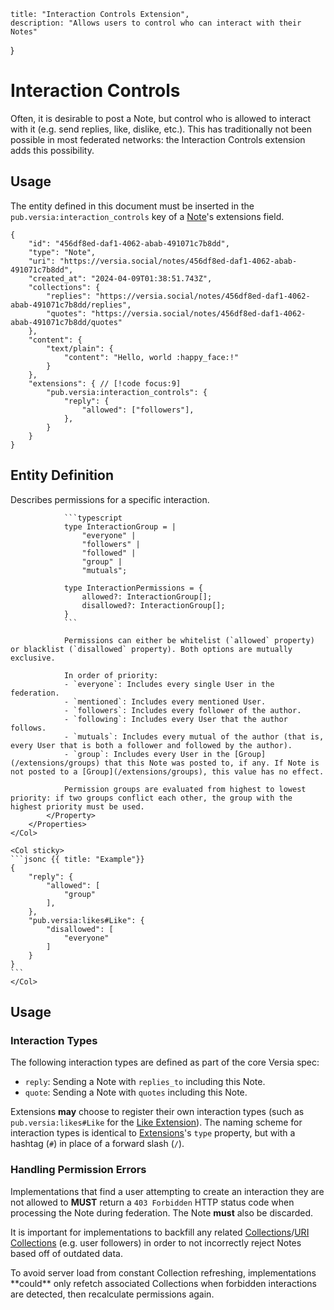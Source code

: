     title: "Interaction Controls Extension",
    description: "Allows users to control who can interact with their Notes"
}

# Interaction Controls

Often, it is desirable to post a Note, but control who is allowed to interact with it (e.g. send replies, like, dislike, etc.). This has traditionally not been possible in most federated networks: the Interaction Controls extension adds this possibility.

## Usage

The entity defined in this document must be inserted in the `pub.versia:interaction_controls` key of a [Note](/entities/note)'s extensions field.

```jsonc {{ title: "Example Usage" }}
{
    "id": "456df8ed-daf1-4062-abab-491071c7b8dd",
    "type": "Note",
    "uri": "https://versia.social/notes/456df8ed-daf1-4062-abab-491071c7b8dd",
    "created_at": "2024-04-09T01:38:51.743Z",
    "collections": {
        "replies": "https://versia.social/notes/456df8ed-daf1-4062-abab-491071c7b8dd/replies",
        "quotes": "https://versia.social/notes/456df8ed-daf1-4062-abab-491071c7b8dd/quotes"
    },
    "content": {
        "text/plain": {
            "content": "Hello, world :happy_face:!"
        }
    },
    "extensions": { // [!code focus:9]
        "pub.versia:interaction_controls": {
            "reply": {
                "allowed": ["followers"],
            },
        }
    }
}
```

## Entity Definition

<Row>
    <Col>
        <Properties name="InteractionControls">
            <Property name="interaction_type">
                Describes permissions for a specific interaction.

                ```typescript
                type InteractionGroup = |
                    "everyone" |
                    "followers" |
                    "followed" |
                    "group" |
                    "mutuals";

                type InteractionPermissions = {
                    allowed?: InteractionGroup[];
                    disallowed?: InteractionGroup[];
                }
                ```

                Permissions can either be whitelist (`allowed` property) or blacklist (`disallowed` property). Both options are mutually exclusive.

                In order of priority:
                - `everyone`: Includes every single User in the federation.
                - `mentioned`: Includes every mentioned User.
                - `followers`: Includes every follower of the author.
                - `following`: Includes every User that the author follows.
                - `mutuals`: Includes every mutual of the author (that is, every User that is both a follower and followed by the author).
                - `group`: Includes every User in the [Group](/extensions/groups) that this Note was posted to, if any. If Note is not posted to a [Group](/extensions/groups), this value has no effect.

                Permission groups are evaluated from highest to lowest priority: if two groups conflict each other, the group with the highest priority must be used.
            </Property>
        </Properties>
    </Col>

    <Col sticky>
    ```jsonc {{ title: "Example"}}
    {
        "reply": {
            "allowed": [
                "group"
            ],
        },
        "pub.versia:likes#Like": {
            "disallowed": [
                "everyone"
            ]
        }
    }
    ```
    </Col>
</Row>

## Usage

### Interaction Types

The following interaction types are defined as part of the core Versia spec:

- `reply`: Sending a Note with `replies_to` including this Note.
- `quote`: Sending a Note with `quotes` including this Note.

Extensions **may** choose to register their own interaction types (such as `pub.versia:likes#Like` for the [Like Extension](/extensions/likes)). The naming scheme for interaction types is identical to [Extensions](/extensions)'s `type` property, but with a hashtag (`#`) in place of a forward slash (`/`).

### Handling Permission Errors

Implementations that find a user attempting to create an interaction they are not allowed to **MUST** return a `403 Forbidden` HTTP status code when processing the Note during federation. The Note **must** also be discarded.

It is important for implementations to backfill any related [Collections](/structures/collection)/[URI Collections](/structures/collection#uri-collection) (e.g. user followers) in order to not incorrectly reject Notes based off of outdated data.

<Note>
    To avoid server load from constant Collection refreshing, implementations **could** only refetch associated Collections when forbidden interactions are detected, then recalculate permissions again.
</Note>